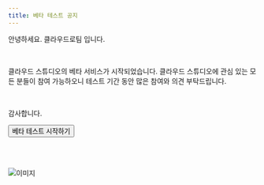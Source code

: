 ```yaml
---
title: 베타 테스트 공지
---
```



안녕하세요. 클라우드로팀 입니다.

<br/>

클라우드 스튜디오의 베타 서비스가 시작되었습니다. 클라우드 스튜디오에 관심 있는 모든 분들이 참여 가능하오니 
테스트 기간 동안 많은 참여와 의견 부탁드립니다.

<br/>

감사합니다.

<a href="https://cstudio.app/signin">
<Button className="styles.button" color="#206FD6" href="https://cstudio.app/signin">
    베타 테스트 시작하기
</Button>
</a>

<br/><br/>

<div className={styles.imgWrap}>
    <img src={ betatest } alt="이미지" />
</div>